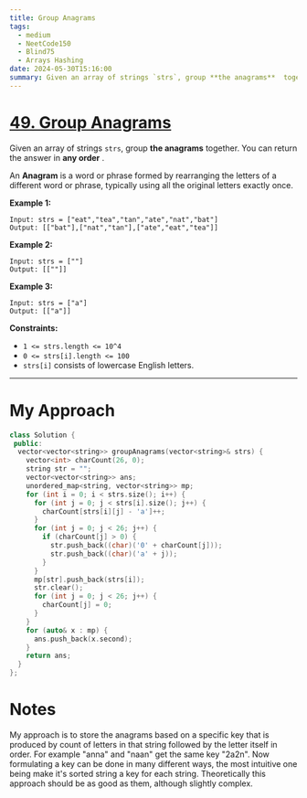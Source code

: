 ```yaml
---
title: Group Anagrams
tags:
  - medium
  - NeetCode150
  - Blind75
  - Arrays Hashing
date: 2024-05-30T15:16:00
summary: Given an array of strings `strs`, group **the anagrams**  together. You can return the answer in **any order** .
---
```


# [49. Group Anagrams](https://leetcode.com/problems/group-anagrams/description/)

Given an array of strings `strs`, group **the anagrams** together. You can return the answer in **any order** .

An **Anagram** is a word or phrase formed by rearranging the letters of a different word or phrase, typically using all the original letters exactly once.

**Example 1:**

```
Input: strs = ["eat","tea","tan","ate","nat","bat"]
Output: [["bat"],["nat","tan"],["ate","eat","tea"]]
```

**Example 2:**

```
Input: strs = [""]
Output: [[""]]
```

**Example 3:**

```
Input: strs = ["a"]
Output: [["a"]]
```

**Constraints:**

- `1 <= strs.length <= 10^4`
- `0 <= strs[i].length <= 100`
- `strs[i]` consists of lowercase English letters.

---

# My Approach

```cpp
class Solution {
 public:
  vector<vector<string>> groupAnagrams(vector<string>& strs) {
    vector<int> charCount(26, 0);
    string str = "";
    vector<vector<string>> ans;
    unordered_map<string, vector<string>> mp;
    for (int i = 0; i < strs.size(); i++) {
      for (int j = 0; j < strs[i].size(); j++) {
        charCount[strs[i][j] - 'a']++;
      }
      for (int j = 0; j < 26; j++) {
        if (charCount[j] > 0) {
          str.push_back((char)('0' + charCount[j]));
          str.push_back((char)('a' + j));
        }
      }
      mp[str].push_back(strs[i]);
      str.clear();
      for (int j = 0; j < 26; j++) {
        charCount[j] = 0;
      }
    }
    for (auto& x : mp) {
      ans.push_back(x.second);
    }
    return ans;
  }
};
```

# Notes

My approach is to store the anagrams based on a specific key that is produced by count of letters in that string followed by the letter itself in order. For example "anna" and "naan" get the same key "2a2n". Now formulating a key can be done in many different ways, the most intuitive one being make it's sorted string a key for each string. Theoretically this approach should be as good as them, although slightly complex.
